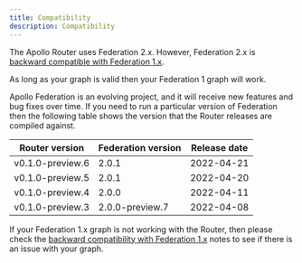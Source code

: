 ```yaml
---
title: Compatibility
description: Compatibility
---
```



The Apollo Router uses Federation 2.x. However, Federation 2.x is [backward compatible with Federation 1.x](https://www.apollographql.com/docs/federation/federation-2/backward-compatibility/).

As long as your graph is valid then your Federation 1 graph will work.

Apollo Federation is an evolving project, and it will receive new features and bug fixes over time. If you need to run a particular version of Federation then the following table shows the version that the Router releases are compiled against.  

<table class="field-table api-ref">
  <thead>
    <tr>
      <th>Router version</th>
      <th>Federation version</th>
      <th>Release date</th>
    </tr>
  </thead>

<tbody>

<tr class="required">
<td>v0.1.0-preview.6
</td>
<td>
2.0.1
</td>
<td>
2022-04-21
</td>
</tr>
<tr class="required">
<td>v0.1.0-preview.5
</td>
<td>
2.0.1
</td>
<td>
2022-04-20
</td>
</tr>
<tr class="required">
<td>v0.1.0-preview.4
</td>
<td>
2.0.0
</td>
<td>
2022-04-11
</td>
</tr>
<tr class="required">
<td>v0.1.0-preview.3
</td>
<td>
2.0.0-preview.7
</td>
<td>
2022-04-08
</td>
</tr>
</tbody>
</table>

If your Federation 1.x graph is not working with the Router, then please check the [backward compatibility with Federation 1.x](https://www.apollographql.com/docs/federation/federation-2/backward-compatibility/) notes to see if there is an issue with your graph.

